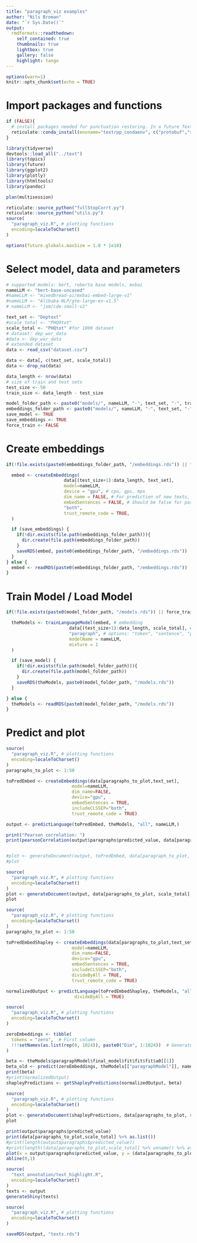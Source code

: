 ```yaml
---
title: "paragraph_viz examples"
author: "Nils Broman"
date: "`r Sys.Date()`"
output:
  rmdformats::readthedown:
    self_contained: true
    thumbnails: true
    lightbox: true
    gallery: false
    highlight: tango
---
```


```r
options(warn=1)
knitr::opts_chunk$set(echo = TRUE)

```

# Import packages and functions
```r

if (FALSE){
  # install packages needed for punctuation restoring. In a future Text version, this is not necessary.
  reticulate::conda_install(envname="textrpp_condaenv", c("protobuf","sentencepiece"), forge=FALSE, pip=TRUE)
}

library(tidyverse)
devtools::load_all("../text")
library(topics)
library(future)
library(ggplot2)
library(plotly)
library(htmltools)
library(pandoc)

plan(multisession)

reticulate::source_python("fullStopCorrt.py")
reticulate::source_python("utils.py")
source(
  "paragraph_viz.R", # plotting functions
  encoding=localeToCharset()
)

options(future.globals.maxSize = 1.0 * 1e10)

```

# Select model, data and parameters
```r
# supported models: bert, roberta base models, mxbai
nameLLM <- "bert-base-uncased"
#nameLLM <- "mixedbread-ai/mxbai-embed-large-v1"
#nameLLM <- "Alibaba-NLP/gte-large-en-v1.5"
# nameLLM <- "jxm/cde-small-v2"

text_set <- "Deptext"
#scale_total <- "PHQ9tot"
scale_total <- "PHQtot" #for 1000 dataset
# dataset: dep_wor_data
#data <- dep_wor_data
# extended dataset
data <- read_csv("dataset.csv")

data <- data[, c(text_set, scale_total)]
data <- drop_na(data)

data_length <- nrow(data)
# size of train and test sets
test_size <- 50
train_size <- data_length - test_size

model_folder_path <- paste0("models/", nameLLM, "-", text_set, "-", train_size, "-ridge") # nolint: line_length_linter.
embeddings_folder_path <- paste0("models/", nameLLM, "-", text_set, "-", train_size)
save_model <- TRUE
save_embeddings <- TRUE
force_train <- FALSE
```

# Create embeddings
```r
if(!file.exists(paste0(embeddings_folder_path, "/embeddings.rds")) || force_train){

  embed <- createEmbeddings(
                      data[(test_size+1):data_length, text_set],
                      model=nameLLM,
                      device = "gpu", # cpu, gpu, mps
                      dim_name = FALSE, # For prediction of new texts, this param must be FALSE,
                      embedSentences = FALSE, # Should be false for paragraph level training
                      "both",
                      trust_remote_code = TRUE,
  )

  if (save_embeddings) {
    if(!dir.exists(file.path(embeddings_folder_path))){
      dir.create(file.path(embeddings_folder_path))
    }
    saveRDS(embed, paste0(embeddings_folder_path, "/embeddings.rds"))
  }
} else {
  embed <- readRDS(paste0(embeddings_folder_path, "/embeddings.rds"))
}
```

# Train Model / Load Model
```r
if(!file.exists(paste0(model_folder_path, "/models.rds")) || force_train){

  theModels <- trainLanguageModel(embed, # embedding
                        data[(test_size+1):data_length, scale_total], # scale values, target
                        "paragraph", # options: "token", "sentence", "paragraph", "all", # "all" include all the previous models
                        modelName = nameLLM,
                        mixture = 1
  )

  if (save_model) {
    if(!dir.exists(file.path(model_folder_path))){
      dir.create(file.path(model_folder_path))
    }
    saveRDS(theModels, paste0(model_folder_path, "/models.rds"))
  }

} else {
  theModels <- readRDS(paste0(model_folder_path, "/models.rds"))
}
```

# Predict and plot
```r
source(
  "paragraph_viz.R", # plotting functions
  encoding=localeToCharset()
)
paragraphs_to_plot <- 1:50

toPredEmbed <- createEmbeddings(data[paragraphs_to_plot,text_set],
                         model=nameLLM,
                         dim_name=FALSE,
                         device="gpu",
                         embedSentences = TRUE,
                         includeCLSSEP="both",
                         trust_remote_code = TRUE)

output <- predictLanguage(toPredEmbed, theModels, "all", nameLLM,)

print("Pearson correlation: ")
print(pearsonCorrelation(output$paragraphs$predicted_value, data[paragraphs_to_plot,scale_total]))


#plot <- generateDocument(output, toPredEmbed, data[paragraph_to_plot, scale_total], nameLLM, limits = c(0, 27), filePath = paste0(model_folder_path, "/plot_paragraph_", paragraph_to_plot, ".html"))
#plot
```
```r
source(
  "paragraph_viz.R", # plotting functions
  encoding=localeToCharset()
)
plot <- generateDocument(output, data[paragraphs_to_plot, scale_total], limits = c(0, 27), filePath = paste0(model_folder_path, "/plot_paragraphs_", paragraphs_to_plot[1], "-", paragraphs_to_plot[length(paragraphs_to_plot)], ".html"))
plot
```
```r
source(
  "paragraph_viz.R", # plotting functions
  encoding=localeToCharset()
)
paragraphs_to_plot <- 1:50

toPredEmbedShapley <- createEmbeddings(data[paragraphs_to_plot,text_set],
                         model=nameLLM,
                         dim_name=FALSE,
                         device="gpu",
                         embedSentences = TRUE,
                         includeCLSSEP="both",
                         divideByAll = TRUE,
                         trust_remote_code = TRUE)

normalizedOutput <- predictLanguage(toPredEmbedShapley, theModels, "all", nameLLM,
                          divideByAll = TRUE)

```

```r
source(
  "paragraph_viz.R", # plotting functions
  encoding=localeToCharset()
)

zeroEmbeddings <- tibble(
  tokens = "zero",  # First column
  !!!setNames(as.list(rep(0, 1024)), paste0("Dim", 1:1024))  # Generate 1024 columns with names Dim1 to Dim1024
)

beta <- theModels$paragraphModel$final_model$fit$fit$fit$a0[[1]]
beta_old <- predict(zeroEmbeddings, theModels[["paragraphModel"]], nameLLM)
print(beta)
#print(normalizedOutput)
shapleyPredictions <- getShapleyPredictions(normalizedOutput, beta)
```

```r
source(
  "paragraph_viz.R", # plotting functions
  encoding=localeToCharset()
)
plot <- generateDocument(shapleyPredictions, data[paragraphs_to_plot, scale_total], limits = c(0, 27), shapley = TRUE, filePath = paste0(model_folder_path, "/plot_paragraphs_", paragraphs_to_plot[1], "-", paragraphs_to_plot[length(paragraphs_to_plot)], "-shapley",".html"))
plot
```

```r
print(output$paragraphs$predicted_value)
print(data[paragraphs_to_plot,scale_total] %>% as.list())
#print(length(output$paragraphs$predicted_value))
#print(length((data[paragraphs_to_plot,scale_total] %>% unname() %>% as.list())))
plot(x = output$paragraphs$predicted_value, y = (data[paragraphs_to_plot,scale_total] %>% as.list())$PHQtot)
abline(0,1)
```

```r
source(
  "text_annotation/text_highlight.R",
  encoding=localeToCharset()
)
texts <- output
generateShiny(texts)

```

```r

source(
  "paragraph_viz.R", # plotting functions
  encoding=localeToCharset()
)

saveRDS(output, "texts.rds")

```